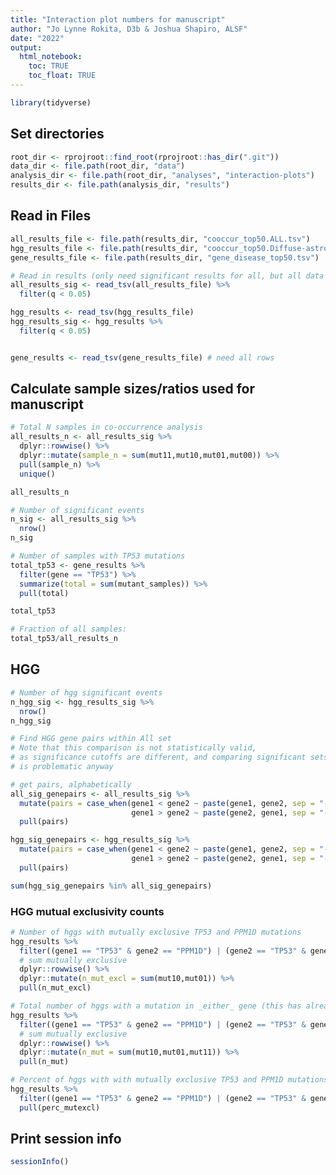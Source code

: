 ```yaml
---
title: "Interaction plot numbers for manuscript"
author: "Jo Lynne Rokita, D3b & Joshua Shapiro, ALSF"
date: "2022"
output:
  html_notebook:
    toc: TRUE
    toc_float: TRUE
---
```


```r
library(tidyverse)
```

## Set directories
```r
root_dir <- rprojroot::find_root(rprojroot::has_dir(".git"))
data_dir <- file.path(root_dir, "data")
analysis_dir <- file.path(root_dir, "analyses", "interaction-plots")
results_dir <- file.path(analysis_dir, "results")
```

## Read in Files
```r
all_results_file <- file.path(results_dir, "cooccur_top50.ALL.tsv")
hgg_results_file <- file.path(results_dir, "cooccur_top50.Diffuse-astrocytic-and-oligodendroglial-tumor.tsv")
gene_results_file <- file.path(results_dir, "gene_disease_top50.tsv")

# Read in results (only need significant results for all, but all data for hgg)
all_results_sig <- read_tsv(all_results_file) %>%
  filter(q < 0.05)

hgg_results <- read_tsv(hgg_results_file)
hgg_results_sig <- hgg_results %>%
  filter(q < 0.05)


gene_results <- read_tsv(gene_results_file) # need all rows
```

## Calculate sample sizes/ratios used for manuscript

```r
# Total N samples in co-occurrence analysis
all_results_n <- all_results_sig %>%
  dplyr::rowwise() %>%
  dplyr::mutate(sample_n = sum(mut11,mut10,mut01,mut00)) %>%
  pull(sample_n) %>%
  unique()

all_results_n
```



```r
# Number of significant events
n_sig <- all_results_sig %>%
  nrow()
n_sig
```


```r
# Number of samples with TP53 mutations
total_tp53 <- gene_results %>%
  filter(gene == "TP53") %>%
  summarize(total = sum(mutant_samples)) %>%
  pull(total)

total_tp53

# Fraction of all samples:
total_tp53/all_results_n
```



## HGG


```r
# Number of hgg significant events
n_hgg_sig <- hgg_results_sig %>%
  nrow()
n_hgg_sig

# Find HGG gene pairs within All set
# Note that this comparison is not statistically valid,
# as significance cutoffs are different, and comparing significant sets
# is problematic anyway

# get pairs, alphabetically
all_sig_genepairs <- all_results_sig %>%
  mutate(pairs = case_when(gene1 < gene2 ~ paste(gene1, gene2, sep = "-"),
                           gene1 > gene2 ~ paste(gene2, gene1, sep = "-"))) %>%
  pull(pairs)

hgg_sig_genepairs <- hgg_results_sig %>%
  mutate(pairs = case_when(gene1 < gene2 ~ paste(gene1, gene2, sep = "-"),
                           gene1 > gene2 ~ paste(gene2, gene1, sep = "-"))) %>%
  pull(pairs)

sum(hgg_sig_genepairs %in% all_sig_genepairs)
```

### HGG mutual exclusivity counts

```r
# Number of hggs with mutually exclusive TP53 and PPM1D mutations
hgg_results %>%
  filter((gene1 == "TP53" & gene2 == "PPM1D") | (gene2 == "TP53" & gene1 == "PPM1D"))%>%
  # sum mutually exclusive
  dplyr::rowwise() %>%
  dplyr::mutate(n_mut_excl = sum(mut10,mut01)) %>%
  pull(n_mut_excl)

# Total number of hggs with a mutation in _either_ gene (this has already gone into the `perc_mutexcl` calculation)
hgg_results %>%
  filter((gene1 == "TP53" & gene2 == "PPM1D") | (gene2 == "TP53" & gene1 == "PPM1D")) %>%
  # sum mutually exclusive
  dplyr::rowwise() %>%
  dplyr::mutate(n_mut = sum(mut10,mut01,mut11)) %>%
  pull(n_mut)

# Percent of hggs with with mutually exclusive TP53 and PPM1D mutations
hgg_results %>%
  filter((gene1 == "TP53" & gene2 == "PPM1D") | (gene2 == "TP53" & gene1 == "PPM1D")) %>%
  pull(perc_mutexcl)
```

## Print session info
```r
sessionInfo()
```